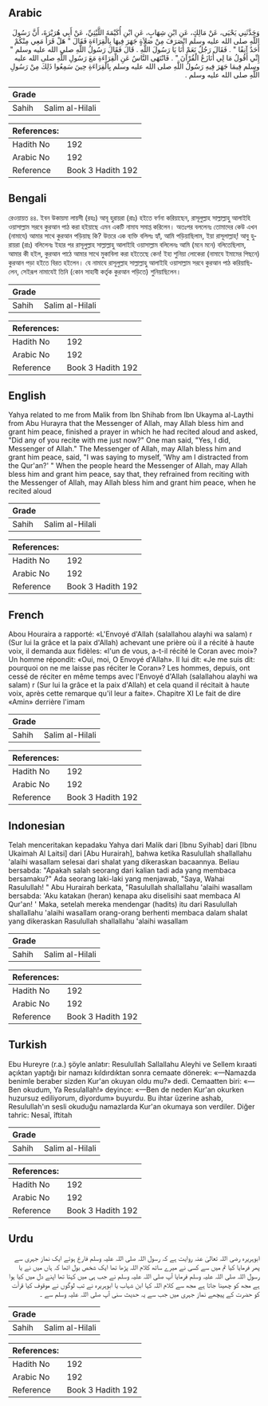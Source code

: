 ## Arabic


<div dir="rtl" lang="ar" style={{fontSize:'larger',backgroundColor:'#f8f9fa',padding:20}}>
وَحَدَّثَنِي يَحْيَى، عَنْ مَالِكٍ، عَنِ ابْنِ شِهَابٍ، عَنِ ابْنِ أُكَيْمَةَ اللَّيْثِيِّ، عَنْ أَبِي هُرَيْرَةَ، أَنَّ رَسُولَ اللَّهِ صلى الله عليه وسلم انْصَرَفَ مِنْ صَلاَةٍ جَهَرَ فِيهَا بِالْقِرَاءَةِ فَقَالَ ‏"‏ هَلْ قَرَأَ مَعِي مِنْكُمْ أَحَدٌ آنِفًا ‏"‏ ‏.‏ فَقَالَ رَجُلٌ نَعَمْ أَنَا يَا رَسُولَ اللَّهِ ‏.‏ قَالَ فَقَالَ رَسُولُ اللَّهِ صلى الله عليه وسلم ‏"‏ إِنِّي أَقُولُ مَا لِي أُنَازَعُ الْقُرْآنَ ‏"‏ ‏.‏ فَانْتَهَى النَّاسُ عَنِ الْقِرَاءَةِ مَعَ رَسُولِ اللَّهِ صلى الله عليه وسلم فِيمَا جَهَرَ فِيهِ رَسُولُ اللَّهِ صلى الله عليه وسلم بِالْقِرَاءَةِ حِينَ سَمِعُوا ذَلِكَ مِنْ رَسُولِ اللَّهِ صلى الله عليه وسلم ‏.‏
</div>
<div style={{backgroundColor:'#f8f9fa',padding:20, marginBottom: 10}}><table> <thead> <tr> <th>Grade</th> <th></th> </tr> </thead> <tbody> <tr><td>Sahih</td><td>Salim al-Hilali</td></tr></tbody></table><table> <thead> <tr> <th>References:</th> <th></th> </tr> </thead> <tbody><tr><td>Hadith No</td><td>192</td></tr><tr><td>Arabic No</td><td>192</td></tr><tr><td>Reference</td><td>Book 3 Hadith 192</td></tr></tbody></table></div>

## Bengali


<div dir="ltr" lang="bn" style={{fontSize:'larger',backgroundColor:'#f8f9fa',padding:20}}>
রেওয়ায়ত ৪৪. ইবন উকায়মা লায়সী (রহঃ) আবূ হুরায়রা (রাঃ) হইতে বর্ণনা করিয়াছেন, রাসূলুল্লাহ সাল্লাল্লাহু আলাইহি ওয়াসাল্লাম সরবে কুরআন পাঠ করা হইয়াছে এমন একটি নামায সমাপ্ত করিলেন। অতঃপর বললেনঃ তোমাদের কেউ এখন (নামাযে) আমার সাথে কুরআন পড়িয়াছ কি? উত্তরে এক ব্যক্তি বলিলঃ হ্যাঁ, আমি পড়িয়াছিলাম, ইয়া রাসূলাল্লাহ্! আবু হুরায়রা (রাঃ) বলিলেনঃ ইহার পর রাসূলুল্লাহ সাল্লাল্লাহু আলাইহি ওয়াসাল্লাম বলিলেনঃ আমি (মনে মনে) বলিতেছিলাম, আমার কী হইল, কুরআন পাঠে আমার সাথে মুকাবিলা করা হইতেছে কেন! ইহা শুনিয়া লোকেরা (নামাযে ইমামের পিছনে) কুরআন পড়া হইতে বিরত হইলেন। যে নামাযে রাসূলুল্লাহ সাল্লাল্লাহু আলাইহি ওয়াসাল্লাম সরবে কুরআন পাঠ করিয়াছিলেন, সেইরূপ নামাযেই তিনি (কোন সাহাবী কর্তৃক কুরআন পড়িতে) শুনিয়াছিলেন।
</div>
<div style={{backgroundColor:'#f8f9fa',padding:20, marginBottom: 10}}><table> <thead> <tr> <th>Grade</th> <th></th> </tr> </thead> <tbody> <tr><td>Sahih</td><td>Salim al-Hilali</td></tr></tbody></table><table> <thead> <tr> <th>References:</th> <th></th> </tr> </thead> <tbody><tr><td>Hadith No</td><td>192</td></tr><tr><td>Arabic No</td><td>192</td></tr><tr><td>Reference</td><td>Book 3 Hadith 192</td></tr></tbody></table></div>

## English


<div dir="ltr" lang="en" style={{fontSize:'larger',backgroundColor:'#f8f9fa',padding:20}}>
Yahya related to me from Malik from Ibn Shihab from Ibn Ukayma al-Laythi from Abu Hurayra that the Messenger of Allah, may Allah bless him and grant him peace, finished a prayer in which he had recited aloud and asked, "Did any of you recite with me just now?" One man said, "Yes, I did, Messenger of Allah." The Messenger of Allah, may Allah bless him and grant him peace, said, "I was saying to myself, 'Why am I distracted from the Qur'an?' " When the people heard the Messenger of Allah, may Allah bless him and grant him peace, say that, they refrained from reciting with the Messenger of Allah, may Allah bless him and grant him peace, when he recited aloud
</div>
<div style={{backgroundColor:'#f8f9fa',padding:20, marginBottom: 10}}><table> <thead> <tr> <th>Grade</th> <th></th> </tr> </thead> <tbody> <tr><td>Sahih</td><td>Salim al-Hilali</td></tr></tbody></table><table> <thead> <tr> <th>References:</th> <th></th> </tr> </thead> <tbody><tr><td>Hadith No</td><td>192</td></tr><tr><td>Arabic No</td><td>192</td></tr><tr><td>Reference</td><td>Book 3 Hadith 192</td></tr></tbody></table></div>

## French


<div dir="ltr" lang="fr" style={{fontSize:'larger',backgroundColor:'#f8f9fa',padding:20}}>
Abou Houraira a rapporté: «L'Envoyé d'Allah (salallahou alayhi wa salam) r (Sur lui la grâce et la paix d'Allah) achevant une prière où il a récité à haute voix, il demanda aux fidèles: «l'un de vous, a-t-il récité le Coran avec moi»? Un homme répondit: «Oui, moi, O Envoyé d'Allah». Il lui dit: «Je me suis dit: pourquoi on ne me laisse pas réciter le Coran»? Les hommes, depuis, ont cessé de réciter en même temps avec l'Envoyé d'Allah (salallahou alayhi wa salam) r (Sur lui la grâce et la paix d'Allah) et cela quand il récitait à haute voix, après cette remarque qu'il leur a faite». Chapitre XI Le fait de dire «Amin» derrière l'imam
</div>
<div style={{backgroundColor:'#f8f9fa',padding:20, marginBottom: 10}}><table> <thead> <tr> <th>Grade</th> <th></th> </tr> </thead> <tbody> <tr><td>Sahih</td><td>Salim al-Hilali</td></tr></tbody></table><table> <thead> <tr> <th>References:</th> <th></th> </tr> </thead> <tbody><tr><td>Hadith No</td><td>192</td></tr><tr><td>Arabic No</td><td>192</td></tr><tr><td>Reference</td><td>Book 3 Hadith 192</td></tr></tbody></table></div>

## Indonesian


<div dir="ltr" lang="id" style={{fontSize:'larger',backgroundColor:'#f8f9fa',padding:20}}>
Telah menceritakan kepadaku Yahya dari Malik dari [Ibnu Syihab] dari [Ibnu Ukaimah Al Laitsi] dari [Abu Hurairah], bahwa ketika Rasulullah shallallahu 'alaihi wasallam selesai dari shalat yang dikeraskan bacaannya. Beliau bersabda: "Apakah salah seorang dari kalian tadi ada yang membaca bersamaku?" Ada seorang laki-laki yang menjawab, "Saya, Wahai Rasulullah! " Abu Hurairah berkata, "Rasulullah shallallahu 'alaihi wasallam bersabda: 'Aku katakan (heran) kenapa aku diselisihi saat membaca Al Qur'an! ' Maka, setelah mereka mendengar (hadits) itu dari Rasulullah shallallahu 'alaihi wasallam orang-orang berhenti membaca dalam shalat yang dikeraskan Rasulullah shallallahu 'alaihi wasallam
</div>
<div style={{backgroundColor:'#f8f9fa',padding:20, marginBottom: 10}}><table> <thead> <tr> <th>Grade</th> <th></th> </tr> </thead> <tbody> <tr><td>Sahih</td><td>Salim al-Hilali</td></tr></tbody></table><table> <thead> <tr> <th>References:</th> <th></th> </tr> </thead> <tbody><tr><td>Hadith No</td><td>192</td></tr><tr><td>Arabic No</td><td>192</td></tr><tr><td>Reference</td><td>Book 3 Hadith 192</td></tr></tbody></table></div>

## Turkish


<div dir="ltr" lang="tr" style={{fontSize:'larger',backgroundColor:'#f8f9fa',padding:20}}>
Ebu Hureyre (r.a.) şöyle anlatır: Resulullah Sallallahu Aleyhi ve Sellem kıraati açıktan yaptığı bir namazı kıldırdıktan sonra cemaate dönerek: «—Namazda benimle beraber sizden Kur'an okuyan oldu mu?» dedi. Cemaatten biri: «— Ben okudum, Ya Resulallah!» deyince: «—Ben de neden Kur'an okurken huzursuz ediliyorum, diyordum» buyurdu. Bu ihtar üzerine ashab, Resulullah'ın sesli okuduğu namazlarda Kur'an okumaya son verdiler. Diğer tahric: Nesaî, îftitah
</div>
<div style={{backgroundColor:'#f8f9fa',padding:20, marginBottom: 10}}><table> <thead> <tr> <th>Grade</th> <th></th> </tr> </thead> <tbody> <tr><td>Sahih</td><td>Salim al-Hilali</td></tr></tbody></table><table> <thead> <tr> <th>References:</th> <th></th> </tr> </thead> <tbody><tr><td>Hadith No</td><td>192</td></tr><tr><td>Arabic No</td><td>192</td></tr><tr><td>Reference</td><td>Book 3 Hadith 192</td></tr></tbody></table></div>

## Urdu


<div dir="rtl" lang="ur" style={{fontSize:'larger',backgroundColor:'#f8f9fa',padding:20}}>
ابوہریرہ رضی اللہ تعالیٰ عنہ روایت ہے کہ رسول اللہ صلی اللہ علیہ وسلم فارغ ہوئے ایک نماز جہری سے پھر فرمایا کیا تم میں سے کسی نے میرے ساتھ کلام اللہ پڑھا تھا ایک شخص بول اٹھا کہ ہاں میں نے یا رسول اللہ صلی اللہ علیہ وسلم فرمایا آپ صلی اللہ علیہ وسلم نے جب ہی میں کہتا تھا اپنے دل میں کیا ہوا ہے مجھ کو چھینا جاتا ہے مجھ سے کلام اللہ کہا ابن شہاب یا ابوہریرہ نے تب لوگوں نے موقوف کیا قرأت کو حضرت کے پیچھے نماز جہری میں جب سے یہ حدیث سنی آپ صلی اللہ علیہ وسلم سے ۔
</div>
<div style={{backgroundColor:'#f8f9fa',padding:20, marginBottom: 10}}><table> <thead> <tr> <th>Grade</th> <th></th> </tr> </thead> <tbody> <tr><td>Sahih</td><td>Salim al-Hilali</td></tr></tbody></table><table> <thead> <tr> <th>References:</th> <th></th> </tr> </thead> <tbody><tr><td>Hadith No</td><td>192</td></tr><tr><td>Arabic No</td><td>192</td></tr><tr><td>Reference</td><td>Book 3 Hadith 192</td></tr></tbody></table></div>